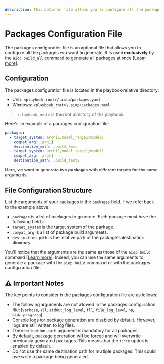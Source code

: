 ```yaml
---
description: This optional file allows you to configure all the packages you want to generate. It is only used by the `aiop build_all` command to generate all packages at once.
---
```


# Packages Configuration File

The packages configuration file is an optional file that allows you to configure all the packages you want to generate. It is used __exclusively__ by the `aiop build_all` command to generate all packages at once [[Learn more](/docs/cli/build#build_all-command)].

## Configuration

The packages configuration file is located in the playbook-relative directory:
- Unix: `<playbook_root>/.aiop/packages.yaml`
- Windows: `<playbook_root>\.aiop\packages.yaml`

> `<playbook_root>` is the root directory of the playbook.

Here's an example of a packages configuration file:

```yaml filename=".aiop/packages.yaml"
packages:
  - target_system: archi1/model_range1/model1
    compat_arg: [arg1]
    destination_path: .build_test
  - target_system: archi1/model_range1/model2
    compat_arg: [arg1]
    destination_path: .build_test2
```

Here, we want to generate two packages with different targets for the same arguments.

## File Configuration Structure

List the arguments of your packages in the `packages` field. If we refer back to the example above:

- `packages` is a list of packages to generate. Each package must have the following fields:
- `target_system` is the target system of the package.
- `compat_arg` is a list of package build arguments.
- `destination_path` is the relative path of the package's destination directory.

You'll notice that the arguments are the same as those of the `aiop build` command [[Learn more](/docs/cli/build#build-command)]. Indeed, you can use the same arguments to generate a package with the `aiop build` command or with the packages configuration file.

## ⚠️ Important Notes

The key points to consider in the packages configuration file are as follows:

- The following arguments are not allowed in the packages configuration file: [`verbose`, `sll`, `stdout_log_level`, `fll`, `file_log_level`, `hp`, `hide_progress`]
- Console logs for package generation are disabled by default. However, logs are still written to log files.
- The `destination_path` argument is mandatory for all packages.
- By default, package generation will be forced and will overwrite previously generated packages. This means that the `force` option is enabled by default.
- Do not use the same destination path for multiple packages. This could overwrite a package being generated.